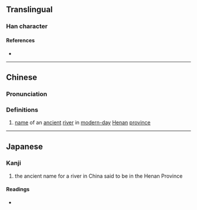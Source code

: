 {{character info/new}}
==Translingual==

===Han character===
{{Han char|rn=85|rad=水|as=13|sn=16|four=|canj=EYDL,XEYDL|ids=⿰氵新}}

====References====
* {{Han ref|kx=0653.300|dkj=18415|hdz=31764.020|uh=6FB5|ud=28597}}

----

==Chinese==
{{zh-forms}}

===Pronunciation===
{{zh-pron
|m=zhēn
|c=zeon1
|mc=
|oc=
|ma=
|cat=pn
}}

===Definitions===
{{zh-hanzi}}

# [[name]] of an [[ancient]] [[river]] in [[modern-day]] [[Henan]] [[province]]

----

==Japanese==

===Kanji===
{{ja-kanji|grade=|rs=水13}}

# the ancient name for a river in China said to be in the Henan Province

====Readings====
* {{ja-readings|on=[[しん]] (shin)|kun=}}